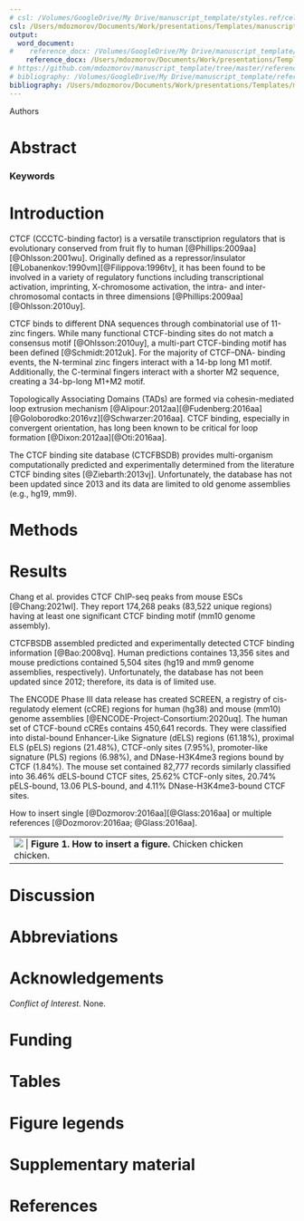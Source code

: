 ```yaml
---
# csl: /Volumes/GoogleDrive/My Drive/manuscript_template/styles.ref/cell-reports.csl
csl: /Users/mdozmorov/Documents/Work/presentations/Templates/manuscript_template/styles.ref/cell-reports.csl
output: 
  word_document:
#    reference_docx: /Volumes/GoogleDrive/My Drive/manuscript_template/styles.doc/NIH_grant_style.docx
    reference_docx: /Users/mdozmorov/Documents/Work/presentations/Templates/manuscript_template/styles.doc/NIH_grant_style.docx
# https://github.com/mdozmorov/manuscript_template/tree/master/references
# bibliography: /Volumes/GoogleDrive/My Drive/manuscript_template/references/references_MD.bib
bibliography: /Users/mdozmorov/Documents/Work/presentations/Templates/manuscript_template/references/references_MD.bib
---
```


Authors

# Abstract

### Keywords

# Introduction

CTCF (CCCTC-binding factor) is a versatile transctiprion regulators that is evolutionary conserved from fruit fly to human [@Phillips:2009aa][@Ohlsson:2001wu]. <!--It was originally defined as a transcriptional repressor of the MYC oncogene [@Lobanenkov:1990vm][@Filippova:1996tv].--> Originally defined as a repressor/insulator [@Lobanenkov:1990vm][@Filippova:1996tv], it has been found to be involved in a variety of regulatory functions including transcriptional activation, imprinting, X-chromosome activation, the intra- and inter-chromosomal contacts in three dimensions [@Phillips:2009aa][@Ohlsson:2010uy].



CTCF binds to different DNA sequences through combinatorial use of 11-zinc fingers. While many functional CTCF-binding sites do not match a consensus motif [@Ohlsson:2010uy], a multi-part CTCF-binding motif has been defined [@Schmidt:2012uk]. For the majority of CTCF–DNA- binding events, the N-terminal zinc fingers interact with a 14-bp long M1 motif. Additionally, the C-terminal fingers interact with a shorter M2 sequence, creating a 34-bp-long M1+M2 motif. 

Topologically Associating Domains (TADs) are formed via cohesin-mediated loop extrusion mechanism [@Alipour:2012aa][@Fudenberg:2016aa][@Goloborodko:2016vz][@Schwarzer:2016aa]. CTCF binding, especially in convergent orientation, has long been known to be critical for loop formation [@Dixon:2012aa][@Oti:2016aa].

The CTCF binding site database (CTCFBSDB) provides multi-organism computationally predicted and experimentally determined from the literature CTCF binding sites [@Ziebarth:2013vj]. Unfortunately, the database has not been updated since 2013 and its data are limited to old genome assemblies (e.g., hg19, mm9).

# Methods



# Results

Chang et al. provides CTCF ChIP-seq peaks from mouse ESCs [@Chang:2021wl]. They report 174,268 peaks (83,522 unique regions) having at least one significant CTCF binding motif (mm10 genome assembly).

CTCFBSDB assembled predicted and experimentally detected CTCF binding information [@Bao:2008vq]. Human predictions containes 13,356 sites and mouse predictions contained 5,504 sites (hg19 and mm9 genome assemblies, respectively). Unfortunately, the database has not been updated since 2012; therefore, its data is of limited use.

The ENCODE Phase III data release has created SCREEN, a registry of cis-regulatody element (cCRE) regions for human (hg38) and mouse (mm10) genome assemblies [@ENCODE-Project-Consortium:2020uq]. The human set of CTCF-bound cCREs contains 450,641 records. They were classified into distal-bound Enhancer-Like Signature (dELS) regions (61.18%), proximal ELS (pELS) regions (21.48%), CTCF-only sites (7.95%), promoter-like signature (PLS) regions (6.98%), and DNase-H3K4me3 regions bound by CTCF (1.84%). The mouse set contained 82,777 records similarly classified into 36.46% dELS-bound CTCF sites, 25.62% CTCF-only sites, 20.74% pELS-bound, 13.06 PLS-bound, and 4.11% DNase-H3K4me3-bound CTCF sites.

How to insert single [@Dozmorov:2016aa][@Glass:2016aa] or multiple references [@Dozmorov:2016aa; @Glass:2016aa].

+-------+
| ![](figures/chicken.png)      |
| **Figure 1. How to insert a figure.** Chicken chicken chicken.     |
+-------+
# Discussion

# Abbreviations

# Acknowledgements

_Conflict of Interest._ None.

# Funding

# Tables

# Figure legends

# Supplementary material

# References
